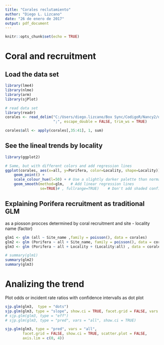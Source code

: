 ```yaml
---
title: "Corales reclutamiento"
author: "Diego L. Lizcano"
date: "26 de enero de 2017"
output: pdf_document
---
```


```r
knitr::opts_chunk$set(echo = TRUE)
```

# Coral and recruitment

## Load the data set

```r
library(lme4)
library(nlme)
library(arm)
library(sjPlot)

# read data set
library(readr)
corales <- read_delim("C:/Users/diego.lizcano/Box Sync/CodigoR/Nancy2/data/corales2.csv",
                      ";", escape_double = FALSE, trim_ws = TRUE)

corales$all <- apply(corales[,35:41], 1, sum)

```

## See the lineal trends by locality

```r
library(ggplot2)

# Same, but with different colors and add regression lines
ggplot(corales, aes(x=all, y=Porifera, color=Locality, shape=Locality)) +
    geom_point() +
    scale_colour_hue(l=50) + # Use a slightly darker palette than normal
    geom_smooth(method=glm,   # Add linear regression lines
                se=TRUE)# , fullrange=TRUE)    # Don't add shaded confidence region

```



## Explaining Porifera recruitment as traditional GLM

as a piosson procces determined by coral recruitment and site - locality name (factor) 

```r


glm1 <- glm (all ~ Site_name ,family = poisson(), data = corales)
glm2 <- glm (Porifera ~ all + Site_name, family = poisson(), data = corales) # <Poisson log
glm3 <- glm (Porifera ~ all + Locality + (Locality:all) , data = corales) # <Poisson log

# summary(glm1)
summary(glm2)
summary(glm3)

```

# Analizing the trend

Plot odds or incident rate ratios with confidence intervalls as dot plot

```r
sjp.glm(glm3,  type = "dots")
sjp.glm(glm3, type = "slope", show.ci = TRUE, facet.grid = FALSE, vars = "all")
# sjp.glm(glm3, type = "eff")
# sjp.glm(glm3, type = "pred", vars = "all", show.ci = TRUE)

sjp.glm(glm3, type = "pred", vars = "all",
        facet.grid = FALSE, show.ci = TRUE, scatter.plot = FALSE,
        axis.lim = c(0, 4))


```



